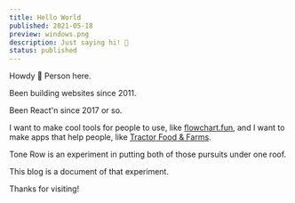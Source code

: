```yaml
---
title: Hello World
published: 2021-05-18
preview: windows.png
description: Just saying hi! 👋
status: published
---
```


Howdy 🐛 Person here.

Been building websites since 2011.

Been React'n since 2017 or so.

I want to make cool tools for people to use, like [flowchart.fun](https://flowchart.fun), and I want to make apps that help people, like [Tractor Food & Farms](/partnerships/tractor-food-and-farms).

Tone Row is an experiment in putting both of those pursuits under one roof.

This blog is a document of that experiment.

Thanks for visiting!
